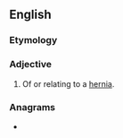 ==English==

===Etymology===
{{suffix|en|hernia|al}}

===Adjective===
{{en-adj|-}}

# Of or relating to a [[hernia]].

===Anagrams===
* {{anagrams|en|a=aehilnr|inhaler}}